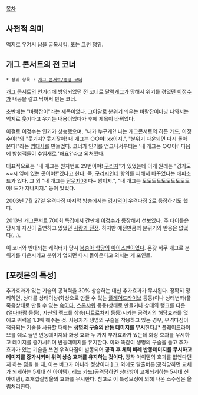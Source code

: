 [[목차]]
== 사전적 의미 ==
억지로 우겨서 남을 굴복시킴. 또는 그런 행위. 

== 개그 콘서트의 전 코너 ==
 * 상위 항목 : [[개그 콘서트/종영 코너]]
{{{#!html
<iframe width="420" height="315" src="http://www.youtube.com/embed/2q39p_hgF14" frameborder="0" allowfullscreen></iframe>
}}}
[[개그 콘서트]]의 인기리에 방영되었던 전 코너로 [[달력개그]]가 망해서 위기를 겪었던 [[이정수#s-3|이정수]]가 내공을 갈고 닦어서 만든 코너.

초반에는 "바람잡이"라는 제목이었다. 그야말로 분위기 띄우는 바람잡이마냥 나와서는 억지로 웃기다고 우기는 내용이었다가 후에 제목이 바뀌었다.

이걸로 이정수는 인기가 상승했으며, "내가 누구게?! 나는 개그콘서트의 히든 카드, 이정수야!"와 "웃기지? 웃기잖아! 내 개그는 ○○야! xx이지.", "분위기 다운되면 다시 돌아온다!"라는 [[명대사]]를 만들었다. 코너가 인기를 얻고나서부터는 '내 개그는 ○○야!' 다음에 방청객들이 추임새로 '왜요?'라고 외쳐줬다.

대표적으로는 "내 개그는 원자번호 29번이야! [[구리]]지"가 있었는데 이게 원래는 "경기도 ~~시 옆에 있는 곳이야!"였다고 한다. 즉, [[구리시]]인데 항의를 피해서 바꾸었다는 에피소드가 있다. 그 외 "내 개그는 [[단무지]]야! 다~ 꽝이지.", "내 개그는 도도도도도도도도도도야! 도가 지나치지." 등이 있었다.

2003년 7월 27일 우격다짐 마지막 방송에서는 [[김시덕]]이 우격다짐 2로 등장하기도 했다.

2013년 개그콘서트 700회 특집에서 간만에 [[이정수]]가 등장해서 선보였다. 주 타이틀은 당시에 자신이 출연하고 있었던 [[부부 클리닉 사랑과 전쟁|사랑과 전쟁]]. 하지만 예전만큼의 분위기와 반응은 없었다(...).

이 코너와 반대되는 캐릭터가 당시 [[봉숭아 학당]]의 [[아이스맨]]이었다. 온갖 허무 개그로 분위기를 다운시키고 분위기 업되면 다시 돌아온다고 외치는 게 포인트.

== [포켓몬의 특성] ==
추가효과가 있는 기술의 공격력을 30% 상승하는 대신 추가효과가 무시된다. 정확히 정리하면, 상대를 상태이상(화상으로 만들 수 있는 [[플레어드라이브]] 등등)이나 상태변화(풀죽음상태로 만들 수 있는 [[속이다]], [[스톤샤워]] 등등)상태로 만들거나 상대의 랭크를 다운([[얼다바람]] 등등), 자신의 랭크를 상승([[니트로차지]] 등등)시키는 공격기의 해당효과를 없애고 위력을 1.3배 해주는 것. 사용자가 생명의 구슬을 착용하고 있는 경우, 우격다짐이 적용되는 기술을 사용할 때에는 '''생명의 구슬의 반동 데미지를 무시'''한다.[* 플레어드라이브를 예로 들면 반동데미지와 화상 효과 두 가지 부가효과가 있는데 화상 효과를 무시하고 데미지를 증가시키며 반동데미지를 유지한다. 이와 똑같이 생명의 구슬을 들고 추가효과가 있는 기술을 쓰면 우격다짐이 발동되어 '''공격 후 체력 비례 반동데미지를 무시하고 데미지를 증가시키며 위력 상승 효과를 유지하는 것이다''', 장착 아이템의 효과를 없앤다던지 하는 점을 볼 때, 이는 버그가 아니라 정상이다.] 그 외에도 탈출버튼(공격당하면 교체가 되게하는 5세대 신 아이템), 레드 카드(공격당하면 상대방이 교체되게하는 5세대 신 아이템), 조개껍질방울의 효과를 무시한다. 참고로 이 특성보정에 의해 나온 소수점은 올림처리한다.
